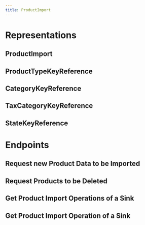 ```yaml
---
title: ProductImport
---
```


# Representations

## ProductImport

<ApiType apiKey="import" type="ProductImport" />

## ProductTypeKeyReference

<ApiType apiKey="import" type="ProductTypeKeyReference" />

## CategoryKeyReference

<ApiType apiKey="import" type="CategoryKeyReference" />

## TaxCategoryKeyReference

<ApiType apiKey="import" type="TaxCategoryKeyReference" />

## StateKeyReference

<ApiType apiKey="import" type="StateKeyReference" />

# Endpoints

## Request new Product Data to be Imported

<ApiEndpoint
  apiKey="import"
  resource="/{projectKey}/products/importSinkKey={importSinkKey}"
  method="POST"
/>

## Request Products to be Deleted

<ApiEndpoint
  apiKey="import"
  resource="/{projectKey}/products/importSinkKey={importSinkKey}/resourceKey={resourceKey}"
  method="DELETE"
/>

## Get Product Import Operations of a Sink

<ApiEndpoint
  apiKey="import"
  resource="/{projectKey}/products/importSinkKey={importSinkKey}/import-operations"
  method="GET"
/>

## Get Product Import Operation of a Sink

<ApiEndpoint
  apiKey="import"
  resource="/{projectKey}/products/importSinkKey={importSinkKey}/import-operations/{id}"
  method="GET"
/>
